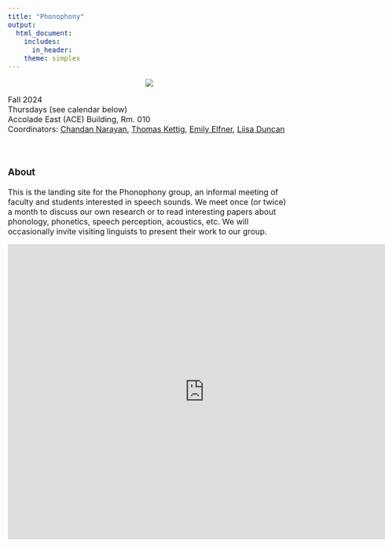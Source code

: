 ```yaml
---
title: "Phonophony"
output: 
  html_document:
    includes:
      in_header: 
    theme: simplex
---
```

<style type="text/css">
  body{
  font-size: 12pt;
}
</style>

<style type="text/css">
.title {
  display: none;
}

#getting-started img {
  margin-right: 10px;
}

</style>



<center> 
![](images/phonophony_logo.jpg)
</center>
Fall 2024
\
Thursdays (see calendar below)\
Accolade East (ACE) Building, Rm. 010\
Coordinators: [Chandan Narayan](https://ch-narayan.github.io), [Thomas Kettig](https://tkettig.wixsite.com/home), [Emily Elfner](https://emilyelfner.info.yorku.ca/), [Liisa Duncan](https://profiles.laps.yorku.ca/profiles/liduncan/)\
\
\

### About

This is the landing site for the Phonophony group, an informal meeting of faculty and students interested in speech sounds. We meet once (or twice) a month to discuss our own research or to read interesting papers about phonology, phonetics, speech perception, acoustics, etc. We will occasionally invite visiting linguists to present their work to our group.

<center>
<iframe src="https://calendar.google.com/calendar/embed?height=600&wkst=1&ctz=America%2FNew_York&bgcolor=%23ffffff&showPrint=0&src=ZDZmYTBlZWY4NjAwOWZlNTI2NTY1ZjQ5MWY2NmQxM2ZiMGEwZDljZDMxMGQyOTQ5OWRiMmRiYjZmOTJmOTc2ZkBncm91cC5jYWxlbmRhci5nb29nbGUuY29t&color=%23EF6C00" style="border-width:0" width="800" height="600" frameborder="0" scrolling="no"></iframe>
</center>
